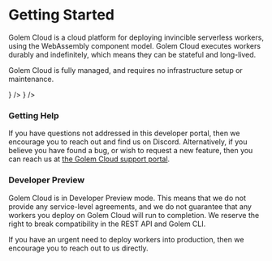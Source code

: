 
# Getting Started

Golem Cloud is a cloud platform for deploying invincible serverless workers, using the WebAssembly component model. Golem Cloud executes workers durably and indefinitely, which means they can be stateful and long-lived.

Golem Cloud is fully managed, and requires no infrastructure setup or maintenance.

<Cards>
  <Card title="Why Golem?" href="/getting-started/why-golem" icon={<HelpCircleIcon />} />
  <Card title="Quickstart" href="/getting-started/quickstart" icon={<PlayCircleIcon />} />
</Cards>

### Getting Help

If you have questions not addressed in this developer portal, then we encourage you to reach out and find us on Discord. Alternatively, if you believe you have found a bug, or wish to request a new feature, then you can reach us at [the Golem Cloud support portal](https://support.golem.cloud).

### Developer Preview

Golem Cloud is in Developer Preview mode. This means that we do not provide any service-level agreements, and we do not guarantee that any workers you deploy on Golem Cloud will run to completion. We reserve the right to break compatibility in the REST API and Golem CLI.

If you have an urgent need to deploy workers into production, then we encourage you to reach out to us directly.
